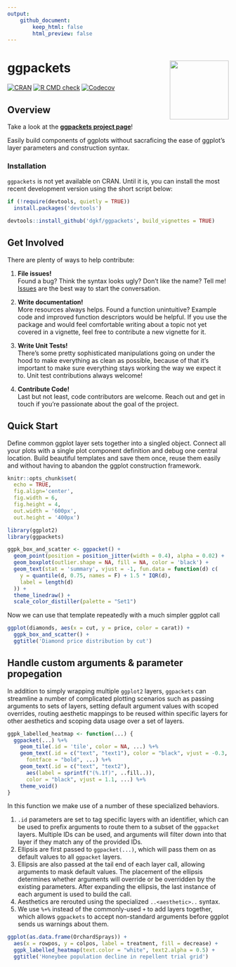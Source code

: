 ```yaml
---
output: 
    github_document:
        keep_html: false
        html_preview: false
---
```


# ggpackets <img src="man/figures/ggpackets-hex-small.png" align="right" width="134px"/>

[![CRAN](https://img.shields.io/cran/v/ggpackets.svg)](https://cran.r-project.org/package=ggpackets)
[![R CMD check](https://github.com/dgkf/ggpackets/workflows/R-CMD-check/badge.svg)](https://github.com/dgkf/ggpackets/actions?query=workflow%3AR-CMD-check)
[![Codecov](https://img.shields.io/codecov/c/github/dgkf/ggpackets/master.svg)](https://codecov.io/gh/dgkf/ggpackets)


## Overview

Take a look at the **[ggpackets project page](https://dgkf.github.io/ggpackets/)**!

Easily build components of ggplots without sacraficing the ease of ggplot's
layer parameters and construction syntax. 

### Installation

`ggpackets` is not yet available on CRAN. Until it is, you can install the most
recent development version using the short script below:

```r
if (!require(devtools, quietly = TRUE)) 
  install.packages('devtools')

devtools::install_github('dgkf/ggpackets', build_vignettes = TRUE)
```


## Get Involved

There are plenty of ways to help contribute:

1. **File issues!**  
   Found a bug? Think the syntax looks ugly? Don't like the name? Tell me!
   [Issues](https://github.com/dgkf/ggpackets/issues) are the best way to start
   the conversation.

2. **Write documentation!**  
   More resources always helps. Found a function unintuitive? Example code and
   improved function descriptors would be helpful. If you use the package and
   would feel comfortable writing about a topic not yet covered in a vignette,
   feel free to contribute a new vignette for it.

3. **Write Unit Tests!**  
   There's some pretty sophisticated manipulations going on under the hood to
   make everything as clean as possible, because of that it's important to make
   sure everything stays working the way we expect it to. Unit test
   contributions always welcome!
   
4. **Contribute Code!**  
   Last but not least, code contributors are welcome. Reach out and get in
   touch if you're passionate about the goal of the project. 

## Quick Start

Define common ggplot layer sets together into a singled object. Connect all
your plots with a single plot component definition and debug one central
location. Build beautiful templates and save them once, reuse them easily and
without having to abandon the ggplot construction framework.

```r
knitr::opts_chunk$set(
  echo = TRUE, 
  fig.align='center', 
  fig.width = 6,
  fig.height = 4,
  out.width = '600px', 
  out.height = '400px') 

library(ggplot2)
library(ggpackets)
```

```r
ggpk_box_and_scatter <- ggpacket() +
  geom_point(position = position_jitter(width = 0.4), alpha = 0.02) + 
  geom_boxplot(outlier.shape = NA, fill = NA, color = 'black') + 
  geom_text(stat = 'summary', vjust = -1, fun.data = function(d) c(
    y = quantile(d, 0.75, names = F) + 1.5 * IQR(d),
    label = length(d)
  )) + 
  theme_linedraw() + 
  scale_color_distiller(palette = "Set1")
```

Now we can use that template repeatedly with a much simpler ggplot call

```r
ggplot(diamonds, aes(x = cut, y = price, color = carat)) + 
  ggpk_box_and_scatter() + 
  ggtitle('Diamond price distribution by cut')
```

## Handle custom arguments & parameter propegation

In addition to simply wrapping multiple `ggplot2` layers, `ggpackets` can
streamline a number of complicated plotting scenarios such as passing arguments
to sets of layers, setting default argument values with scoped overrides,
routing aesthetic mappings to be reused within specific layers for other
aesthetics and scoping data usage over a set of layers.

```r
ggpk_labelled_heatmap <- function(...) {
  ggpacket(...) %+%
    geom_tile(.id = 'tile', color = NA, ...) %+% 
    geom_text(.id = c("text", "text1"), color = "black", vjust = -0.3, 
      fontface = "bold", ...) %+%
    geom_text(.id = c("text", "text2"), 
      aes(label = sprintf("(%.1f)", ..fill..)), 
      color = "black", vjust = 1.1, ...) %+%
    theme_void()
} 
```

In this function we make use of a number of these specialized behaviors.

1. `.id` parameters are set to tag specific layers with an identifier, which
   can be used to prefix arguments to route them to a subset of the `ggpacket`
   layers. Multiple IDs can be used, and arguments will filter down into that
   layer if they match any of the provided IDs. 
1. Ellipsis are first passed to `ggpacket(...)`, which will pass them on as
   default values to all `ggpacket` layers.
1. Ellipsis are also passed at the tail end of each layer call, allowing
   arguments to mask default values. The placement of the ellipsis determines
   whether arguments will override or be overridden by the existing parameters.
   After expanding the ellipsis, the last instance of each argument is used to
   build the call.
1. Aesthetics are rerouted using the specialized `..<aesthetic>..` syntax.
1. We use `%+%` instead of the commonly-used `+` to add layers together, which
   allows `ggpackets` to accept non-standard arguments before ggplot sends us
   warnings about them.

```r
ggplot(as.data.frame(OrchardSprays)) + 
  aes(x = rowpos, y = colpos, label = treatment, fill = decrease) + 
  ggpk_labelled_heatmap(text.color = "white", text2.alpha = 0.5) + 
  ggtitle('Honeybee population decline in repellent trial grid')
```
